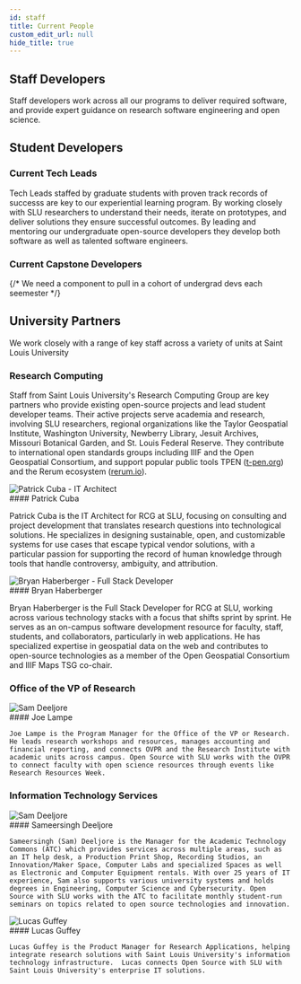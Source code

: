 ```yaml
---
id: staff
title: Current People
custom_edit_url: null
hide_title: true
---
```



## Staff Developers

Staff developers work across all our programs to deliver required software, and provide expert guidance on research software engineering and open science.

<CurrentStaff/>

## Student Developers

### Current Tech Leads

Tech Leads staffed by graduate students with proven track records of successs are key to our experiential learning program. By working closely with SLU researchers to understand their needs, iterate on prototypes, and deliver solutions they ensure successful outcomes. By leading and mentoring our undergraduate open-source developers they develop both software as well as talented software engineers.

<CurrentGradTechLeads/>

### Current Capstone Developers

{/* We need a component to pull in a cohort of undergrad devs each seemester */}

## University Partners

We work closely with a range of key staff across a variety of units at Saint Louis University

### Research Computing

Staff from Saint Louis University's Research Computing Group are key partners who provide existing open-source projects and lead student developer teams. Their active projects serve academia and research, involving SLU researchers, regional organizations like the Taylor Geospatial Institute, Washington University, Newberry Library, Jesuit Archives, Missouri Botanical Garden, and St. Louis Federal Reserve. They contribute to international open standards groups including IIIF and the Open Geospatial Consortium, and support popular public tools TPEN ([t-pen.org](https://t-pen.org)) and the Rerum ecosystem ([rerum.io](https://rerum.io)).

<div className="lead-container">
  <div className="lead-image">
    <img src="/img/patrick_avatar1.jpg" alt="Patrick Cuba - IT Architect"/>
  </div>
  <div className="lead-description">
    #### Patrick Cuba
    <p>Patrick Cuba is the IT Architect for RCG at SLU, focusing on consulting and project development that translates research questions into technological solutions. He specializes in designing sustainable, open, and customizable systems for use cases that escape typical vendor solutions, with a particular passion for supporting the record of human knowledge through tools that handle controversy, ambiguity, and attribution.</p>
  </div>
</div>

<div className="lead-container">
  <div className="lead-image">
    <img src="/img/bryan_avatar.jpeg" alt="Bryan Haberberger - Full Stack Developer"/>
  </div>
<div className="lead-description">
    #### Bryan Haberberger
    <p>Bryan Haberberger is the Full Stack Developer for RCG at SLU, working across various technology stacks with a focus that shifts sprint by sprint. He serves as an on-campus software development resource for faculty, staff, students, and collaborators, particularly in web applications. He has specialized expertise in geospatial data on the web and contributes to open-source technologies as a member of the Open Geospatial Consortium and IIIF Maps TSG co-chair.</p>
  </div>
</div>

### Office of the VP of Research

<div className="lead-container">
  <div className="lead-image">
    <img src="/img/joe_lampe.jpg" alt="Sam Deeljore" className="LeadImage"/>
  </div>  
  <div className="lead-description">
    #### Joe Lampe

    Joe Lampe is the Program Manager for the Office of the VP or Research. He leads research workshops and resources, manages accounting and financial reporting, and connects OVPR and the Research Institute with academic units across campus. Open Source with SLU works with the OVPR to connect faculty with open science resources through events like Research Resources Week.
  </div>
</div>


### Information Technology Services

<div className="lead-container">
  <div className="lead-image">
    <img src="/img/sameersingh_deeljore.jpg" alt="Sam Deeljore" className="LeadImage"/>
  </div>  
  <div className="lead-description">
    #### Sameersingh Deeljore

    Sameersingh (Sam) Deeljore is the Manager for the Academic Technology Commons (ATC) which provides services across multiple areas, such as an IT help desk, a Production Print Shop, Recording Studios, an Innovation/Maker Space, Computer Labs and specialized Spaces as well as Electronic and Computer Equipment rentals. With over 25 years of IT experience, Sam also supports various university systems and holds degrees in Engineering, Computer Science and Cybersecurity. Open Source with SLU works with the ATC to facilitate monthly student-run seminars on topics related to open source technologies and innovation.
  </div>
</div>

<div className="lead-container">
  <div className="lead-image">
    <img src="/img/lucas_guffey.jpg" alt="Lucas Guffey" className="LeadImage"/>
  </div>
  <div className="lead-description">
    #### Lucas Guffey

    Lucas Guffey is the Product Manager for Research Applications, helping integrate research solutions with Saint Louis University's information technology infrastructure.  Lucas connects Open Source with SLU with Saint Louis University's enterprise IT solutions.
  </div>
</div>

